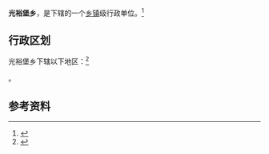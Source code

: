 {{中国乡级行政区|14/09/24/202/000}}

'''光裕堡乡'''，是{{PRC admin/fullname|14/09/24/202/000|3}}下辖的一个[[乡镇|乡镇]]级行政单位。<ref>{{PRC admin/ref sgc|{{PRC admin/parent|14/09/24/202/000}}}}</ref>

== 行政区划 ==

光裕堡乡下辖以下地区：<ref>{{PRC admin/ref sgc|14/09/24/202/000}}</ref>

{{PRC admin/children|14/09/24/202/000}}。

== 参考资料 ==

{{reflist}}

{{行政区划小作品}}
{{PRC admin/navcat|14/09/24/202/000}}